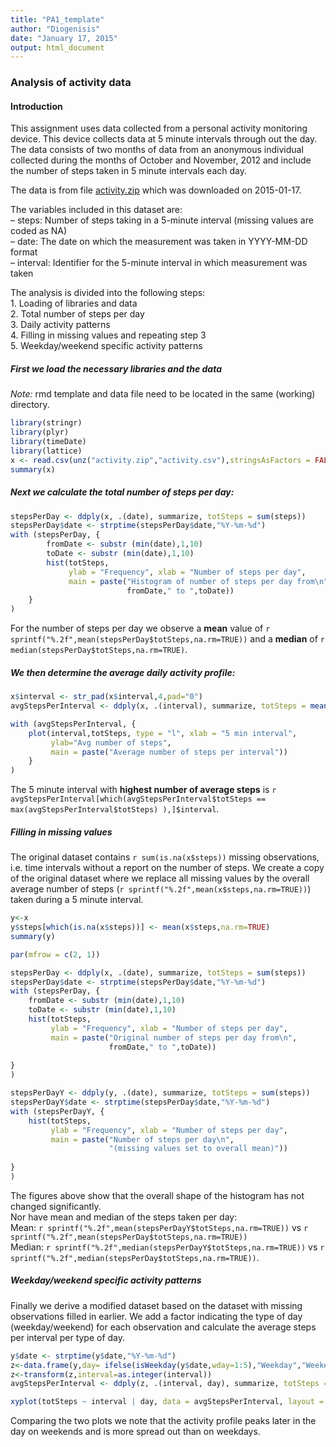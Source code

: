 ```yaml
---
title: "PA1_template"
author: "Diogenisis"
date: "January 17, 2015"
output: html_document
---
```


### Analysis of activity data

#### Introduction

This assignment uses data collected from a personal activity monitoring device. This device collects data at 5 minute intervals through out the day. The data consists of two months of data from an anonymous individual collected during the months of October and November, 2012 and include the number of steps taken in 5 minute intervals each day.

The data is from file 
[activity.zip](https://d396qusza40orc.cloudfront.net/repdata%2Fdata%2Factivity.zip)
    which was downloaded on 2015-01-17.
    
The variables included in this dataset are:  
-- steps: Number of steps taking in a 5-minute interval (missing values are
coded as NA)  
-- date: The date on which the measurement was taken in YYYY-MM-DD
format  
-- interval: Identifier for the 5-minute interval in which measurement was taken

The analysis is divided into the following steps:  
1. Loading of libraries and data  
2. Total number of steps per day  
3. Daily activity patterns  
4. Filling in missing values and repeating step 3  
5. Weekday/weekend specific activity patterns  

##### First we load the necessary libraries and the data

*Note:* rmd template and data file need to be located in the same (working) directory.

```r
library(stringr)
library(plyr)
library(timeDate)
library(lattice)
x <- read.csv(unz("activity.zip","activity.csv"),stringsAsFactors = FALSE)
summary(x)
```

##### Next we calculate the total number of steps per day:

```r
stepsPerDay <- ddply(x, .(date), summarize, totSteps = sum(steps))
stepsPerDay$date <- strptime(stepsPerDay$date,"%Y-%m-%d")
with (stepsPerDay, {
        fromDate <- substr (min(date),1,10)
        toDate <- substr (min(date),1,10)
        hist(totSteps,
             ylab = "Frequency", xlab = "Number of steps per day",
             main = paste("Histogram of number of steps per day from\n", 
                          fromDate," to ",toDate))    
    }
)

```
  
For the number of steps per day we observe a **mean** value of 
`r sprintf("%.2f",mean(stepsPerDay$totSteps,na.rm=TRUE))` and a **median** of `r median(stepsPerDay$totSteps,na.rm=TRUE)`.  
  
##### We then determine the average daily activity profile:

```r
x$interval <- str_pad(x$interval,4,pad="0")
avgStepsPerInterval <- ddply(x, .(interval), summarize, totSteps = mean(steps,na.rm=TRUE))

with (avgStepsPerInterval, {
    plot(interval,totSteps, type = "l", xlab = "5 min interval",
         ylab="Avg number of steps", 
         main = paste("Average number of steps per interval"))
    }   
)

```
  
The 5 minute interval with **highest number of average steps** is 
`r avgStepsPerInterval[which(avgStepsPerInterval$totSteps == max(avgStepsPerInterval$totSteps) ),]$interval`.  


##### Filling in missing values

The original dataset contains `r sum(is.na(x$steps))` missing observations, i.e. time intervals without a report on the number of steps. 
We create a copy of the original dataset where we replace all missing values by the overall average number of steps (`r sprintf("%.2f",mean(x$steps,na.rm=TRUE))`) taken during a 5 minute interval.
```r
y<-x
y$steps[which(is.na(x$steps))] <- mean(x$steps,na.rm=TRUE)
summary(y)
```
```r
par(mfrow = c(2, 1))

stepsPerDay <- ddply(x, .(date), summarize, totSteps = sum(steps))
stepsPerDay$date <- strptime(stepsPerDay$date,"%Y-%m-%d")
with (stepsPerDay, {
    fromDate <- substr (min(date),1,10)
    toDate <- substr (min(date),1,10)
    hist(totSteps,
         ylab = "Frequency", xlab = "Number of steps per day",
         main = paste("Original number of steps per day from\n", 
                      fromDate," to ",toDate))
    
}
)

stepsPerDayY <- ddply(y, .(date), summarize, totSteps = sum(steps))
stepsPerDayY$date <- strptime(stepsPerDay$date,"%Y-%m-%d")
with (stepsPerDayY, {
    hist(totSteps,
         ylab = "Frequency", xlab = "Number of steps per day",
         main = paste("Number of steps per day\n", 
                      "(missing values set to overall mean)"))
    
}
)
```
  
The figures above show that the overall shape of the histogram has not changed significantly.  
Nor have mean and median of the steps taken per day:  
Mean:   `r sprintf("%.2f",mean(stepsPerDayY$totSteps,na.rm=TRUE))` vs
`r sprintf("%.2f",mean(stepsPerDay$totSteps,na.rm=TRUE))`  
Median: `r sprintf("%.2f",median(stepsPerDayY$totSteps,na.rm=TRUE))` vs
`r sprintf("%.2f",median(stepsPerDay$totSteps,na.rm=TRUE))`.  
  
##### Weekday/weekend specific activity patterns

Finally we derive a modified dataset based on the dataset with missing observations filled in earlier. We add a factor indicating the type of day (weekday/weekend) for each observation and calculate the average steps per interval per type of day.

```r
y$date <- strptime(y$date,"%Y-%m-%d")
z<-data.frame(y,day= ifelse(isWeekday(y$date,wday=1:5),"Weekday","Weekend"))
z<-transform(z,interval=as.integer(interval))
avgStepsPerInterval <- ddply(z, .(interval, day), summarize, totSteps = mean(steps,na.rm=TRUE))

xyplot(totSteps ~ interval | day, data = avgStepsPerInterval, layout = c(1, 2), type = 'l', ylab = "Average steps per 5 min interval")
```
Comparing the two plots we note that the activity profile peaks later in the day on weekends and is more spread out than on weekdays.